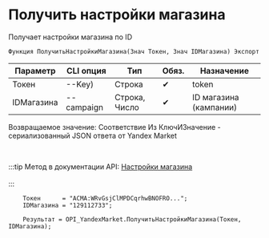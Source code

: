 ﻿---
sidebar_position: 4
---


# Получить настройки магазина
 Получает настройки магазина по ID



`Функция ПолучитьНастройкиМагазина(Знач Токен, Знач IDМагазина) Экспорт`

  | Параметр | CLI опция | Тип | Обяз. | Назначение |
  |-|-|-|-|-|
  | Токен | --Key) | Строка | &#x2714; | token |
  | IDМагазина | --campaign | Строка, Число | &#x2714; | ID магазина (кампании) |

  
  Возвращаемое значение:   Соответствие Из КлючИЗначение - сериализованный JSON ответа от Yandex Market

<br/>

:::tip
Метод в документации API: [Настройки магазина](https://yandex.ru/dev/market/partner-api/doc/ru/reference/campaigns/getCampaignSettings)<br/>
<br/>
:::
<br/>


```bsl title="Пример использования для 1С:Предприятие/OneScript"
    Токен      = "ACMA:WRvGsjClMPDCqrhwBNOFRO...";
    IDМагазина = "129112733";

    Результат = OPI_YandexMarket.ПолучитьНастройкиМагазина(Токен, IDМагазина);
```
    




